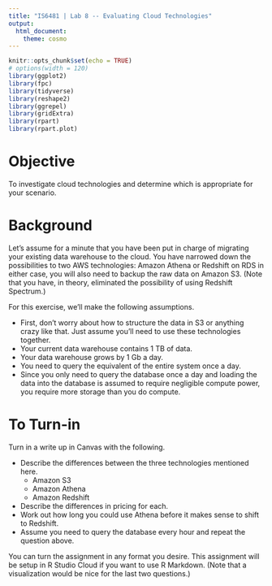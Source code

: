 ```yaml
---
title: "IS6481 | Lab 8 -- Evaluating Cloud Technologies"
output: 
  html_document: 
    theme: cosmo
---
```


```r
knitr::opts_chunk$set(echo = TRUE)
# options(width = 120)
library(ggplot2)
library(fpc)
library(tidyverse)
library(reshape2)
library(ggrepel)
library(gridExtra)
library(rpart)
library(rpart.plot)
```

# Objective
To investigate cloud technologies and determine which is appropriate for your scenario.

# Background
Let's assume for a minute that you have been put in charge of migrating your existing data warehouse to the cloud. You have narrowed down the possibilities to two AWS technologies: Amazon Athena or Redshift on RDS in either case, you will also need to backup the raw data on Amazon S3. (Note that you have, in theory, eliminated the possibility of using Redshift Spectrum.)

For this exercise, we'll make the following assumptions.

* First, don't worry about how to structure the data in S3 or anything crazy like that. Just assume you'll need to use these technologies together.
* Your current data warehouse contains 1 TB of data.
* Your data warehouse grows by 1 Gb a day.
* You need to query the equivalent of the entire system once a day.
* Since you only need to query the database once a day and loading the data into the database is assumed to require negligible compute power, you require more storage than you do compute.

# To Turn-in

Turn in a write up in Canvas with the following.

* Describe the differences between the three technologies mentioned here.
	* Amazon S3
	* Amazon Athena
	* Amazon Redshift
* Describe the differences in pricing for each.
* Work out how long you could use Athena before it makes sense to shift to Redshift.
* Assume you need to query the database every hour and repeat the question above.

You can turn the assignment in any format you desire. This assignment will be setup in R Studio Cloud if you want to use R Markdown. (Note that a visualization would be nice for the last two questions.)